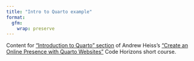 ```yaml
---
title: "Intro to Quarto example"
format: 
  gfm:
    wrap: preserve
---
```


Content for ["Introduction to Quarto" section](https://andrewheiss.github.io/quarto-websites_2025-10/materials/01-intro/) of Andrew Heiss's ["Create an Online Presence with Quarto Websites"](https://andrewheiss.github.io/quarto-websites_2025-10/) Code Horizons short course.
